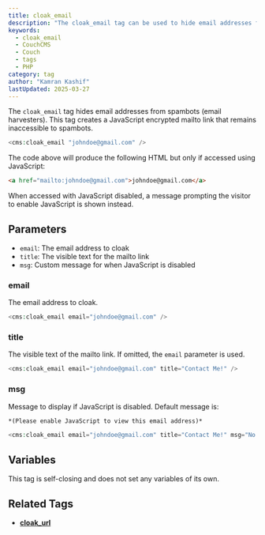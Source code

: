 ```yaml
---
title: cloak_email
description: "The cloak_email tag can be used to hide email addresses from spambots using JavaScript encryption."
keywords:
  - cloak_email
  - CouchCMS
  - Couch
  - tags
  - PHP
category: tag
author: "Kamran Kashif"
lastUpdated: 2025-03-27
---
```


The `cloak_email` tag hides email addresses from spambots (email harvesters). This tag creates a JavaScript encrypted mailto link that remains inaccessible to spambots.

```php title="Basic Email Cloaking"
<cms:cloak_email "johndoe@gmail.com" />
```

The code above will produce the following HTML but only if accessed using JavaScript:

```html title="Generated HTML"
<a href="mailto:johndoe@gmail.com">johndoe@gmail.com</a>
```

When accessed with JavaScript disabled, a message prompting the visitor to enable JavaScript is shown instead.

## Parameters

- `email`: The email address to cloak
- `title`: The visible text for the mailto link
- `msg`: Custom message for when JavaScript is disabled

### email

The email address to cloak.

```php title="Email Parameter"
<cms:cloak_email email="johndoe@gmail.com" />
```

### title

The visible text of the mailto link. If omitted, the `email` parameter is used.

```php title="Custom Link Text"
<cms:cloak_email email="johndoe@gmail.com" title="Contact Me!" />
```

### msg

Message to display if JavaScript is disabled. Default message is:

```txt
*(Please enable JavaScript to view this email address)*
```

```php title="Custom Message"
<cms:cloak_email email="johndoe@gmail.com" title="Contact Me!" msg="No JavaScript ?!!" />
```

## Variables

This tag is self-closing and does not set any variables of its own.

## Related Tags

- [**cloak_url**](../cloak_url/)
